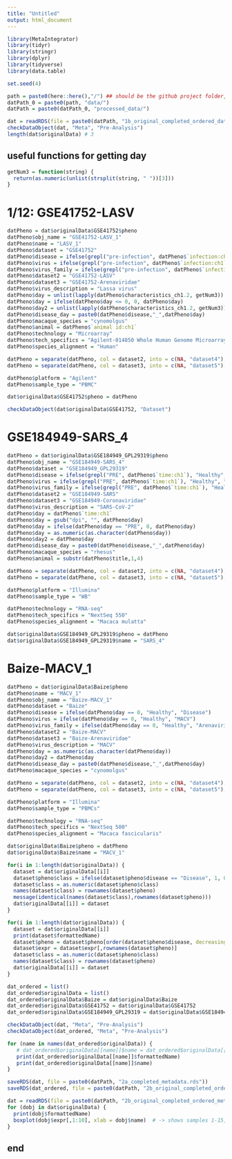 ```yaml
---
title: "Untitled"
output: html_document
---
```


```r
library(MetaIntegrator)
library(tidyr)
library(stringr)
library(dplyr)
library(tidyverse)
library(data.table)

set.seed(4)
```

```r
path = paste0(here::here(),"/") ## should be the github project folder, otherwise adjust accordingly
datPath_0 = paste0(path, "data/")
datPath = paste0(datPath_0, "processed_data/")
```

```r
dat = readRDS(file = paste0(datPath, "1b_original_completed_ordered_data.rds"))
checkDataObject(dat, "Meta", "Pre-Analysis")
length(dat$originalData) # 3
```


## useful functions for getting day
```r
getNum3 = function(string) {
  return(as.numeric(unlist(strsplit(string, " "))[3]))
}
```

# 1/12: GSE41752-LASV
```r
datPheno = dat$originalData$GSE41752$pheno
datPheno$obj_name = "GSE41752-LASV_1"
datPheno$name = "LASV_1"
datPheno$dataset = "GSE41752"
datPheno$disease = ifelse(grepl("pre-infection", datPheno$`infection:ch1`), "Healthy", "Disease")
datPheno$virus = ifelse(grepl("pre-infection", datPheno$`infection:ch1`), "Healthy", "LASV")
datPheno$virus_family = ifelse(grepl("pre-infection", datPheno$`infection:ch1`), "Healthy", "Arenaviridae")
datPheno$dataset2 = "GSE41752-LASV"
datPheno$dataset3 = "GSE41752-Arenaviridae"
datPheno$virus_description = "Lassa virus"
datPheno$day = unlist(lapply(datPheno$characteristics_ch1.2, getNum3))
datPheno$day = ifelse(datPheno$day <= 0, 0, datPheno$day)
datPheno$day2 = unlist(lapply(datPheno$characteristics_ch1.2, getNum3))
datPheno$disease_day = paste0(datPheno$disease,"_",datPheno$day)
datPheno$macaque_species = "cynomolgus"
datPheno$animal = datPheno$`animal id:ch1`
datPheno$technology = "Microarray"
datPheno$tech_specifics = "Agilent-014850 Whole Human Genome Microarray 4x44K G4112F"
datPheno$species_alignment = "Human"

datPheno = separate(datPheno, col = dataset2, into = c(NA, "dataset4"), sep = "-", remove = FALSE)
datPheno = separate(datPheno, col = dataset3, into = c(NA, "dataset5"), sep = "-", remove = FALSE)

datPheno$platform = "Agilent"
datPheno$sample_type = "PBMC"

dat$originalData$GSE41752$pheno = datPheno

checkDataObject(dat$originalData$GSE41752, "Dataset")
```


# GSE184949-SARS_4
```r
datPheno = dat$originalData$GSE184949_GPL29319$pheno
datPheno$obj_name = "GSE184949-SARS_4"
datPheno$dataset = "GSE184949_GPL29319"
datPheno$disease = ifelse(grepl("PRE", datPheno$`time:ch1`), "Healthy", "Disease")
datPheno$virus = ifelse(grepl("PRE", datPheno$`time:ch1`), "Healthy", "SARS")
datPheno$virus_family = ifelse(grepl("PRE", datPheno$`time:ch1`), "Healthy", "Coronaviridae")
datPheno$dataset2 = "GSE184949-SARS"
datPheno$dataset3 = "GSE184949-Coronaviridae"
datPheno$virus_description = "SARS-CoV-2"
datPheno$day = datPheno$`time:ch1`
datPheno$day = gsub("dpi", "", datPheno$day)
datPheno$day = ifelse(datPheno$day == "PRE", 0, datPheno$day)
datPheno$day = as.numeric(as.character(datPheno$day))
datPheno$day2 = datPheno$day
datPheno$disease_day = paste0(datPheno$disease,"_",datPheno$day)
datPheno$macaque_species = "rhesus"
datPheno$animal = substr(datPheno$title,1,4)

datPheno = separate(datPheno, col = dataset2, into = c(NA, "dataset4"), sep = "-", remove = FALSE)
datPheno = separate(datPheno, col = dataset3, into = c(NA, "dataset5"), sep = "-", remove = FALSE)

datPheno$platform = "Illumina"
datPheno$sample_type = "WB"

datPheno$technology = "RNA-seq"
datPheno$tech_specifics = "NextSeq 550"
datPheno$species_alignment = "Macaca mulatta"

dat$originalData$GSE184949_GPL29319$pheno = datPheno
dat$originalData$GSE184949_GPL29319$name = "SARS_4"
```


# Baize-MACV_1
```r
datPheno = dat$originalData$Baize$pheno
datPheno$name = "MACV_1"
datPheno$obj_name = "Baize-MACV_1"
datPheno$dataset = "Baize"
datPheno$disease = ifelse(datPheno$day == 0, "Healthy", "Disease")
datPheno$virus = ifelse(datPheno$day == 0, "Healthy", "MACV")
datPheno$virus_family = ifelse(datPheno$day == 0, "Healthy", "Arenaviridae")
datPheno$dataset2 = "Baize-MACV"
datPheno$dataset3 = "Baize-Arenaviridae"
datPheno$virus_description = "MACV"
datPheno$day = as.numeric(as.character(datPheno$day))
datPheno$day2 = datPheno$day
datPheno$disease_day = paste0(datPheno$disease,"_",datPheno$day)
datPheno$macaque_species = "cynomolgus"

datPheno = separate(datPheno, col = dataset2, into = c(NA, "dataset4"), sep = "-", remove = FALSE)
datPheno = separate(datPheno, col = dataset3, into = c(NA, "dataset5"), sep = "-", remove = FALSE)

datPheno$platform = "Illumina"
datPheno$sample_type = "PBMCs"

datPheno$technology = "RNA-seq"
datPheno$tech_specifics = "NextSeq 500"
datPheno$species_alignment = "Macaca fascicularis"

dat$originalData$Baize$pheno = datPheno
dat$originalData$Baize$name = "MACV_1"
```

```r
for(i in 1:length(dat$originalData)) {
  dataset = dat$originalData[[i]]
  dataset$pheno$class = ifelse(dataset$pheno$disease == "Disease", 1, 0)
  dataset$class = as.numeric(dataset$pheno$class)
  names(dataset$class) = rownames(dataset$pheno)
  message(identical(names(dataset$class),rownames(dataset$pheno)))
  dat$originalData[[i]] = dataset
}

for(i in 1:length(dat$originalData)) {
  dataset = dat$originalData[[i]]
  print(dataset$formattedName)
  dataset$pheno = dataset$pheno[order(dataset$pheno$disease, decreasing = TRUE),]
  dataset$expr = dataset$expr[,rownames(dataset$pheno)]
  dataset$class = as.numeric(dataset$pheno$class)
  names(dataset$class) = rownames(dataset$pheno)
  dat$originalData[[i]] = dataset
}
```




```r
dat_ordered = list()
dat_ordered$originalData = list()
dat_ordered$originalData$Baize = dat$originalData$Baize
dat_ordered$originalData$GSE41752 = dat$originalData$GSE41752
dat_ordered$originalData$GSE184949_GPL29319 = dat$originalData$GSE184949_GPL29319
```


```r
checkDataObject(dat, "Meta", "Pre-Analysis")
checkDataObject(dat_ordered, "Meta", "Pre-Analysis")

for (name in names(dat_ordered$originalData)) {
   # dat_ordered$originalData[[name]]$name = dat_ordered$originalData[[name]]$formattedName
   print(dat_ordered$originalData[[name]]$formattedName)
   print(dat_ordered$originalData[[name]]$name)
}

saveRDS(dat, file = paste0(datPath, "2a_completed_metadata.rds"))
saveRDS(dat_ordered, file = paste0(datPath, "2b_original_completed_ordered_metadata.rds"))
```

```r
dat = readRDS(file = paste0(datPath, "2b_original_completed_ordered_metadata.rds"))
for (dobj in dat$originalData) {
  print(dobj$formattedName)
  boxplot(dobj$expr[,1:10], xlab = dobj$name)  # -> shows samples 1-15, to see all run: boxplot(dataObj1$expr)
}
```


## end